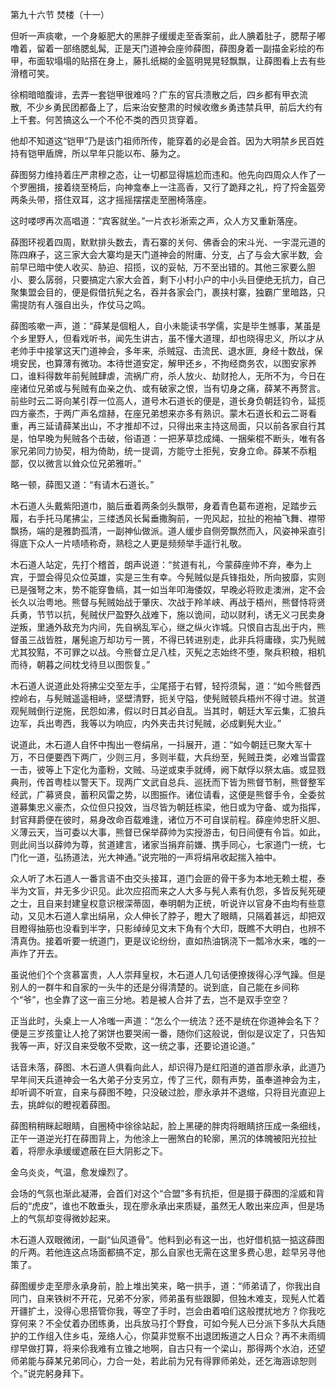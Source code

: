 

第九十六节 焚楼（十一）

但听一声痰嗽，一个身躯肥大的黑胖子缓缓走至香案前，此人腆着肚子，腮帮子嘟噜着，留着一部络腮虬髯,  正是天门道神会座帅薛图，薛图身着一副描金彩绘的布甲，布面软塌塌的贴搭在身上，藤扎纸糊的金盔明晃晃轻飘飘，让薛图看上去有些滑稽可笑。

徐桐暗暗腹诽，去弄一套铠甲很难吗？广东的官兵溃散之后，四乡都有甲衣流散,  不少乡勇民团都备上了，后来治安整肃的时候收缴乡勇违禁兵甲,  前后大约有上千套。何苦搞这么一个不伦不类的西贝货穿着。

他却不知道这“铠甲”乃是该门祖师所传，能穿着的必是会首。因为大明禁乡民百姓持有铠甲盾牌，所以早年只能以布、藤为之。

薛图努力维持着庄严肃穆之态，让一切都显得尴尬而违和。他先向四周众人作了一个罗圈揖，接着绕至椅后，向神龛奉上一注高香，又行了跪拜之礼，捋了捋金盔旁两条头带，搭住双耳，这才摇摇摆摆走至圈椅落座。

这时喽啰再次高唱道：“宾客就坐。”一片衣衫淅索之声，众人方又重新落座。

薛图环视着四周，默默排头数去，青石寨的关何、佛香会的宋斗光、一宇混元道的陈四麻子，这三家大会大寨均是天门道神会的附庸、分支,  占了与会大家半数,  会前早已暗中使人收买、胁迫、招揽，议的妥帖,  万不至出错的。其他三家要么胆小、要么孱弱，只要搞定六家大会首，剩下小村小户的中小头目便绝无抗力，自己聚集盟会目的，便是假借抗髡之名，吞并各家会门，裹挟村寨，独霸广里暗路，只需提防有人强自出头，作仗马之鸣。

薛图咳嗽一声，道：“薛某是個粗人，自小未能读书学儒，实是毕生憾事，某虽是个乡里野人，但看戏听书，闻先生讲古，虽不懂大道理，却也晓得忠义,  所以才从老帅手中接掌这天门道神会，多年来,  杀贼寇、击流民、退水匪,  身经十数战，保境安民，也算薄有微功。本待世道安定，解甲还乡，不拘经商务农，以图安家养口，谁料得数年前髡贼肆虐，流祸广府，杀人放火、劫财抢人，无所不为，今日在座诸位兄弟或与髡贼有血亲之仇、或有破家之恨，当有切身之痛，薛某不再赘言。前些时云二哥向某引荐一位高人，道号木石道长的便是，道长身负朝廷钧令，延揽四方豪杰，于两广声名煊赫，在座兄弟想来亦多有熟识。蒙木石道长和云二哥看重，再三延请薛某出山，不才推却不过，只得出来主持这局面，只以前各家自行其是，怕早晚为髡贼各个击破，俗语道：一把茅草捻成绳、一捆柴棍不断头，唯有各家兄弟同力协契，相为倚助，统一提调，方能守土拒髡，安身立命。薛某不忝粗鄙，仅以微言以耸众位兄弟雅听。”

略一顿，薛图又道：“有请木石道长。”

木石道人头戴紫阳道巾，脑后垂着两条剑头飘带，身着青色葛布道袍，足踏步云履，右手托马尾拂尘，三缕透风长髯垂撒胸前，一兜风起，拉扯的袍袖飞舞、襟带飘扬，端的是雅韵孤清，一副神仙做派。道人缓步自侧旁飘然而入，风姿神采直引得底下众人一片啧啧称奇，熟稔之人更是频频举手遥行礼敬。

木石道人站定，先打个稽首，朗声说道：“贫道有礼，今蒙薛座帅不弃，奉为上宾，于盟会得见众位英雄，实是三生有幸。今髡贼似是兵锋指处，所向披靡，实则已是强弩之末，势不能穿鲁缟，其一如当年叩海倭奴，早晚必将败走澳洲，定不会长久以治粤地。熊督与髡贼始战于肇庆、次战于羚羊峡、再战于梧州，熊督恃将贤兵勇，节节以抗，髡贼伏尸盈野久战难下，施以诡间，动以财利，诱无义刁民卖身逆叛，里通外敌充为内间，先自祸乱军心，继之纵火诈城。只恨自古乱出于内，熊督虽三战皆胜，屠髡逾万却功亏一篑，不得已转进别走，此非兵将庸碌，实乃髡贼尤其狡黠，不可罪之以战。今熊督立足八桂，灭髡之志始终不堕，聚兵积粮，相机而待，朝暮之间枕戈待旦以图恢复。”

木石道人说道此处将拂尘交至左手，尘尾搭于右臂，轻捋须髯，道：“如今熊督西控岭右，与髡贼遥遥相峙，坚壁清野，扼关守隘，使髡贼顿兵梧州不得寸进。贫道观髡贼倒行逆施，民怨如沸，假以时日其必自乱。当其时，朝廷大军云集，汇狼兵边军，兵出粤西，我等以为响应，内外夹击共讨髡贼，必成剿髡大业。”

说道此，木石道人自怀中掏出一卷绢帛，一抖展开，道：“如今朝廷已聚大军十万，不日便要西下两广，少则三月，多则半载，大兵纷至，髡贼丑类，必难当雷霆一击，彼等上下定化为齑粉，文贼、马逆或束手就缚，阙下献俘以祭太庙。或显戮典刑，传首粤桂以警天下。现两广文武自总兵、巡抚而下皆为熊督节制，熊督整军经武，广募贤良，蓄积风雷之势，以图振作。诸位请看，这便是熊督手令，全委贫道募集忠义豪杰，众位但只投效，当尽皆为朝廷栋梁，他日或为守备、或为指挥，封官拜爵便在彼时，易身改命百载难逢，诸位万不可自误前程。薛座帅忠肝义胆、义薄云天，当可委以大事，熊督已保举薛帅为实授游击，旬日间便有令旨。如此，则此间当以薛帅为尊，贫道建言，诸家当捐弃前嫌、携手同心，七家道门一统，七门化一道，弘扬道法，光大神通。”说完啪的一声将绢帛收起揣入袖中。

众人听了木石道人一番言语不由交头接耳，道门会匪的骨干多为本地无赖土棍，泰半为文盲，并无多少识见。此次应招而来之人大多与髡人素有仇怨，多皆反髡死硬之士，且自来封建皇权意识根深蒂固，奉明朝为正统，听说许以官身不由均有些意动，又见木石道人拿出绢帛，众人伸长了脖子，瞪大了眼睛，只隔着甚远，却把双目瞪得抽筋也没看到半字，只影绰绰见文末下角有个大印，既瞧不大明白，也辨不清真伪。接着听要一统道门，更是议论纷纷，直如热油锅浇下一瓢冷水来，嗤的一声炸了开去。

虽说他们个个贪慕富贵，人人崇拜皇权，木石道人几句话便撩拨得心浮气躁。但是别人的一群牛和自家的一头牛的还是分得清楚的。说到底，自己能在乡间称个“爷”，也全靠了这一亩三分地。若是被人合并了去，岂不是双手空空？

正当此时，头桌上一人冷嗤一声道：“怎么个一统法？还不是统在你道神会名下？便是三岁孩童让人抢了粥饼也要哭闹一番，随你们这般说，倒似是议定了，只告知我等一声，好汉自来受敬不受欺，这一统之事，还要论道论道。”

话音未落，薛图、木石道人俱看向此人，却识得乃是红阳道的道首廖永承，此道乃早年间天兵道神会一名大弟子分支另立，传了三代，颇有声势，虽奉道神会为主，却听调不听宣，自来与薛图不睦，只没破过脸，廖永承并不退缩，只将目光直迎上去，挑衅似的瞪视着薛图。

薛图稍稍眯起眼睛，自圈椅中徐徐站起，脸上黑硬的胖肉将眼睛挤压成一条细线，正午一道逆光打在薛图背上，为他涂上一圈煞白的轮廓，黑沉的体魄被阳光拉扯着，将廖永承缓缓遮蔽在巨大阴影之下。

金乌炎炎，气温，愈发燥烈了。

会场的气氛也渐此凝滞，会首们对这个“合盟”多有抗拒，但是摄于薛图的淫威和背后的“虎皮”，谁也不敢垂头，现在廖永承出来质疑，虽然无人敢出来应声，但是场上的气氛却变得微妙起来。

木石道人双眼微闭，一副“仙风道骨”。他料到必有这一出，也好借机掂一掂这薛图的斤两。若他连这点场面都搞不定，那么自家也无需在这里多费心思，趁早另寻他策了。

薛图缓步走至廖永承身前，脸上堆出笑来，略一拱手，道：“师弟请了，你我出自同门，自来铁树不开花，兄弟不分家，师弟虽有些跟脚，但独木难支，现髡人忙着开疆扩土，没得心思搭管你我，等空了手时，岂会由着咱们这般搅扰地方？你我吃穿何来？不全仗着办团练勇，出兵放马打个野食，可如今髡人已分派下多队大兵随护的工作组入住乡屯，笼络人心，你莫非觉察不出退团叛道之人日众？再不未雨绸缪早做打算，将来伱我难有立锥之地啊，自古只有一个梁山，那得两个水泊，还望师弟能与薛某兄弟同心，力合一处，若此前为兄有得罪师弟处，还乞海涵谅恕则个。”说完躬身拜下。

